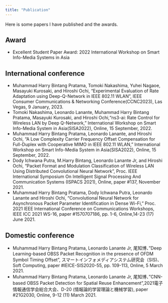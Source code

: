 ```yaml
---
title: "Publication"
---
```


Here is some papers I have published and the awards.

::: {.g-col-12 .g-col-md-5}
# Award

- Excellent Student Paper Award: 2022 International Workshop on Smart Info-Media Systems in Asia 

:::


::: {.g-col-12 .g-col-md-5 .g-start-md-2}
# International conference 

- Muhammad Harry Bintang Pratama, Tomoki Nakashima, Yuhei Nagaoe, Masayuki Kurosaki, and Hiroshi Ochi, "Experimental Evaluation of Rate Adaptation using Deep-Q-Network in IEEE 802.11 WLAN", IEEE Consumer Communications & Networking Conference(CCNC2023), Las Vegas, 9 January, 2023.
- Tomoki Nakashima, Leonardo Lanante, Muhammad Harry Bintang Pratama, Masayuki Kurosaki, and Hiroshi Ochi,“ns3-ai: Rate Control for Wireless LAN by Deep Q-Network,” International Workshop on Smart Info-Media System in Asia(SISA2022), Online, 15 September, 2022.
- Muhammad Harry Bintang Pratama, Leonardo Lanante, and Hiroshi Ochi, “A Low Complexity Carrier Frequency Offset Compensation for Full-Duplex with Cooperative MIMO in IEEE 802.11 WLAN,” International Workshop on Smart Info-Media System in Asia(SISA2022), Online, 15 September, 2022.
- Dody Ichwana Putra, M.Harry Bintang, Leonardo Lanante Jr, and Hiroshi Ochi, "Packet Format and Modulation Classification of Wireless LAN Using Distributed Convolutional Neural Network", Proc. IEEE International Symposium On Intelligent Signal Processing And Communication Systems (ISPACS 2021), Online, paper #137, November 2021.
- Muhammad Harry Bintang Pratama, Dody Ichwana Putra, Leonardo Lanante and Hiroshi Ochi, "Convolutional Neural Network for Asynchronous Packet Parameter Identification in Dense Wi-Fi," Proc. 2021 IEEE International Conference on Communications Workshops, IEEE ICC 2021 WS-16, paper #1570707186, pp. 1-6, Online,14-23 (17) June 2021.
:::

::: {.g-col-12 .g-col-md-5}
# Domestic conference

- Muhammad Harry Bintang Pratama, Leonardo Lanante Jr, 尾知博、”Deep Learning-based OBSS Packet Recognition in the presence of OFDM Symbol Timing Offset”, スマートインフォメディアシステム研究会（SIS)、Soft Computing, paper #IEICE-SIS2020-55, pp. 109-113, Online, 5 March 2021.
- Muhammad Harry Bintang Pratama, Leonardo Lanante Jr, 尾知博、”CNN-based OBSS Packet Detection for Spatial Reuse Enhancement”,2021電子情報通信学会総合大会、D-20 (情報論的学習理論と機械学習), paper #21G2030, Online, 9-12 (11) March 2021.

:::